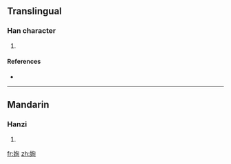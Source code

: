 ==Translingual==

===Han character===
{{Han char|rn=38|rad=女|as=06|sn=9|four=|canj=女心日 (VPA)}}

# {{defn|Han|sort=女06}}

====References====
* {{Han ref|kx=0260.280|dkj=06234|dj=0527.040|hdz=21046.080|uh=59F0|ud=23024}}

----

==Mandarin==

===Hanzi===
{{cmn-hanzi|pin=[[jūn]] ([[jun1]])|wg=chün<sup>1</sup>}}

# {{defn|Mandarin|sort=女06}}

[[fr:姰]]
[[zh:姰]]